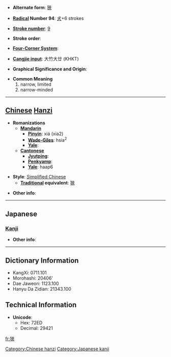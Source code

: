 * '''Alternate form''': [[狹]]

* '''[[Wiktionary:Chinese radical index| Radical]] Number 94''': [[Wiktionary:Chinese radical index 犬|犬]]+6 strokes

* '''[[Wiktionary:Chinese total strokes index|Stroke number]]''': [[Wiktionary:Chinese total strokes index 9|9]]

* '''Stroke order''': 

* '''[[Wiktionary:Chinese four corner index|Four-Corner System]]''': 

* '''[[Wiktionary:Chinese Cangjie index|Cangjie input]]''': 大竹大廿 (KHKT)

* '''Graphical Significance and Origin''': 

* '''Common Meaning'''
*#narrow, limited
*# narrow-minded


----

== [[Chinese]] [[Hanzi]] ==

* '''Romanizations'''
** '''[[Mandarin]]'''
*** '''[[Pinyin]]''': xiá (xia2)
*** '''[[Wade-Giles]]''': hsia<sup>2</sup>
*** '''[[Yale]]''': 
** '''[[Cantonese]]'''
*** '''[[Jyutping]]''':
*** '''[[Penkyamp]]''': 
*** '''[[Yale]]''': haap6

* '''Style''': [[Simplified Chinese]] 
** '''[[Traditional Chinese|Traditional]] equivalent''': [[狹]]

* '''Other info''': 

----

==Japanese==
===[[Kanji]]===
{{kanji|on readings=[[きょう]] (kyō)
|kun readings=[[せまい]] (semai), [[せばめる]] (sebameru), [[さ]] (sa)
}}

* '''Other info''':  

----

== Dictionary Information ==

* KangXi: 0711.101
* Morohashi: 20406'
* Dae Jaweon: 1123.100
* Hanyu Da Zidian: 21343.100

== Technical Information ==

* '''Unicode''':
** Hex: 72ED
** Decimal: 29421

[[Category:Chinese hanzi]]
[[Category:Japanese kanji]]

[[fr:狭]]